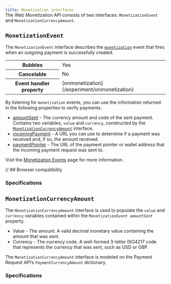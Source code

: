 ```yaml
---
title: Monetization interfaces
---
```



<Badge text="Web Monetization API" variant="tip" style="position: relative; top:-30px;" />

The Web Monetization API consists of two interfaces: `MonetizationEvent` and `MonetizationCurrencyAmount`.

## `MonetizationEvent`

The `MonetizationEvent` interface describes the [`monetization`](/experiment/events) event that fires when an outgoing payment is successfully created.  

<table>
  <tr>
    <th>Bubbles</th>
    <td>Yes</td>
  </tr>
  <tr>
    <th>Cancelable</th>
    <td>No</td>
  </tr>
  <tr>
    <th>Event handler property</th>
    <td>[onmonetization](/experiment/onmonetization)</td>
  </tr>
</table>

By listening for `monetization` events, you can use the information returned in the following properties to verify payments.

* [amountSent](/experiment/events#amountsent) - The currency amount and code of the sent payment. Contains two variables, `value` and `currency`, constructed by the [`MonetizationCurrencyAmount`](#monetizationcurrencyamount) interface.
* [incomingPayment](/experiment/events#incomingpayment) - A URL you can use to determine if a payment was received and, if so, the amount received.
* [paymentPointer](/experiment/events#paymentpointer) - The URL of the payment pointer or wallet address that the incoming payment request was sent to.

Visit the [Monetization Events](/experiment/events) page for more information.

<Hidden>

// ## Browser compatibility

<BrowserCompat json={data} />

</Hidden>

### Specifications

<Specification anchor='monetizationevent-interface' />

## `MonetizationCurrencyAmount`

The `MonetizationCurrencyAmount` interface is used to populate the `value` and `currency` variables contained within the `MonetizationEvent amountSent` property.

* Value - The amount. A valid decimal monetary value containing the amount that was sent.
* Currency - The currency code. A well-formed 3-letter ISO4217 code that represents the currency that was sent, such as USD or GBP.

The `MonetizationCurrencyAmount` interface is modeled on the Payment Request API’s <LinkOut href="https://www.w3.org/TR/payment-request/#paymentcurrencyamount-dictionary">`PaymentCurrencyAmount`</LinkOut> dictionary.

### Specifications

<Specification anchor='monetizationcurrencyamount-interface' />
